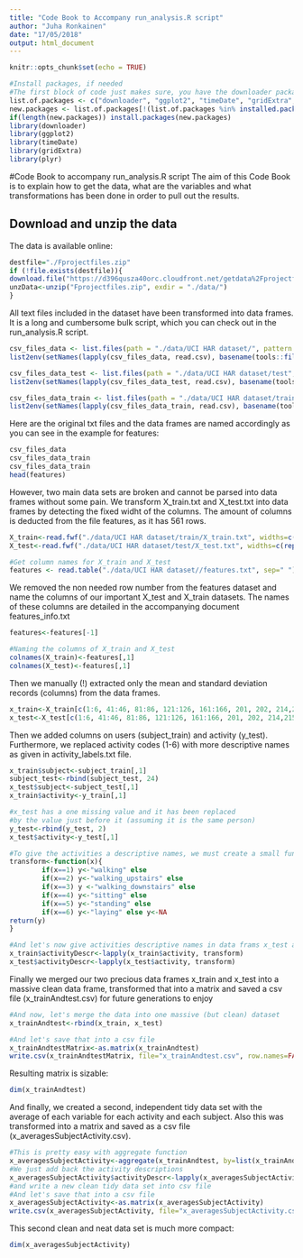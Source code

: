 ```yaml
---
title: "Code Book to Accompany run_analysis.R script"
author: "Juha Ronkainen"
date: "17/05/2018"
output: html_document
---
```


```r
knitr::opts_chunk$set(echo = TRUE)
```

```r
#Install packages, if needed
#The first block of code just makes sure, you have the downloader package installed, and if not it proceeds to install it. Note that the reusults of this code chunk are deliberately hidden, as it is just so boring and takes half of the document. 
list.of.packages <- c("downloader", "ggplot2", "timeDate", "gridExtra", "plyr")
new.packages <- list.of.packages[!(list.of.packages %in% installed.packages()[,"Package"])]
if(length(new.packages)) install.packages(new.packages)
library(downloader)
library(ggplot2)
library(timeDate)
library(gridExtra)
library(plyr)
```
#Code Book to accompany run_analysis.R script
The aim of this Code Book is to explain how to get the data, 
what are the variables and what transformations has been done in order
to pull out the results. 

## Download and unzip the data
The data is available online:
```r
destfile="./Fprojectfiles.zip"
if (!file.exists(destfile)){
download.file("https://d396qusza40orc.cloudfront.net/getdata%2Fprojectfiles%2FUCI%20HAR%20Dataset.zip", destfile, method="curl")
unzData<-unzip("Fprojectfiles.zip", exdir = "./data/")
}
```
All text files included in the dataset have been transformed into data frames. It is a long and cumbersome bulk script, which you can check out in the run_analysis.R script. 

```r
csv_files_data <- list.files(path = "./data/UCI HAR dataset/", pattern = "*.txt", full.names=TRUE)
list2env(setNames(lapply(csv_files_data, read.csv), basename(tools::file_path_sans_ext(csv_files_data))), globalenv())

csv_files_data_test <- list.files(path = "./data/UCI HAR dataset/test", pattern = "*.txt", full.names=TRUE)
list2env(setNames(lapply(csv_files_data_test, read.csv), basename(tools::file_path_sans_ext(csv_files_data_test))), globalenv())

csv_files_data_train <- list.files(path = "./data/UCI HAR dataset/train", pattern = "*.txt", full.names=TRUE)
list2env(setNames(lapply(csv_files_data_train, read.csv), basename(tools::file_path_sans_ext(csv_files_data_train))), globalenv())
```

Here are the original txt files and the data frames are named accordingly as you can see in the example for features: 
```r
csv_files_data
csv_files_data_train
csv_files_data_train
head(features)
```

However, two main data sets are broken and cannot be parsed into data frames without some pain. We transform X_train.txt and X_test.txt into data frames by detecting the fixed widht of the columns. The amount of columns is deducted from the file features, as it has 561 rows.
```r
X_train<-read.fwf("./data/UCI HAR dataset/train/X_train.txt", widths=c(rep(16, 561)))
X_test<-read.fwf("./data/UCI HAR dataset/test/X_test.txt", widths=c(rep(16, 561)))

#Get column names for X_train and X_test
features <- read.table("./data/UCI HAR dataset//features.txt", sep=" ")
```

We removed the non needed row number from the features dataset and name the columns of our important X_test and X_train datasets. The names of these columns are detailed in the accompanying document features_info.txt
```r
features<-features[-1]

#Naming the columns of X_train and X_test
colnames(X_train)<-features[,1]
colnames(X_test)<-features[,1]
```

Then we manually (!) extracted only the mean and standard deviation records (columns) from the data frames. 

```r
x_train<-X_train[c(1:6, 41:46, 81:86, 121:126, 161:166, 201, 202, 214,215, 227, 228, 240, 241, 253,254, 266:271, 345, 350, 373,374,375, 424:429, 452:454, 503,504, 513, 516,517, 529, 530, 539, 542,543, 555:561)]
x_test<-X_test[c(1:6, 41:46, 81:86, 121:126, 161:166, 201, 202, 214,215, 227, 228, 240, 241, 253,254, 266:271, 345, 350, 373,374,375, 424:429, 452:454, 503,504, 513, 516,517, 529, 530, 539, 542,543, 555:561)]
```
Then we added columns on users (subject_train) and activity (y_test). Furthermore, we replaced activity codes (1-6) with more descriptive names as given in activity_labels.txt file. 
```r
x_train$subject<-subject_train[,1]
subject_test<-rbind(subject_test, 24)
x_test$subject<-subject_test[,1]
x_train$activity<-y_train[,1]

#x_test has a one missing value and it has been replaced 
#by the value just before it (assuming it is the same person)
y_test<-rbind(y_test, 2)
x_test$activity<-y_test[,1]

#To give the activities a descriptive names, we must create a small function
transform<-function(x){
        if(x==1) y<-"walking" else
        if(x==2) y<-"walking_upstairs" else
        if(x==3) y <-"walking_downstairs" else 
        if(x==4) y<-"sitting" else
        if(x==5) y<-"standing" else
        if(x==6) y<-"laying" else y<-NA
return(y)
}

#And let's now give activities descriptive names in data frams x_test and x_train
x_train$activityDescr<-lapply(x_train$activity, transform)
x_test$activityDescr<-lapply(x_test$activity, transform)
```

Finally we merged our two precious data frames x_train and x_test into a massive clean data frame, transformed that into a matrix and saved a csv file (x_trainAndtest.csv) for future generations to enjoy
```r
#And now, let's merge the data into one massive (but clean) dataset
x_trainAndtest<-rbind(x_train, x_test)

#And let's save that into a csv file
x_trainAndtestMatrix<-as.matrix(x_trainAndtest)
write.csv(x_trainAndtestMatrix, file="x_trainAndtest.csv", row.names=FALSE)
```
Resulting matrix is sizable: 
```r
dim(x_trainAndtest)
```

And finally, we created a second, independent tidy 
data set with the average of each variable for each activity and each subject. Also this was transformed into a matrix and saved as a csv file (x_averagesSubjectActivity.csv). 

```r
#This is pretty easy with aggregate function
x_averagesSubjectActivity<-aggregate(x_trainAndtest, by=list(x_trainAndtest$activity, x_trainAndtest$subject), mean)
#We just add back the activity descriptions
x_averagesSubjectActivity$activityDescr<-lapply(x_averagesSubjectActivity$activity, transform)
#and write a new clean tidy data set into csv file
#And let's save that into a csv file
x_averagesSubjectActivity<-as.matrix(x_averagesSubjectActivity)
write.csv(x_averagesSubjectActivity, file="x_averagesSubjectActivity.csv", row.names=FALSE)
```

This second clean and neat data set is much more compact:
```r
dim(x_averagesSubjectActivity)
```